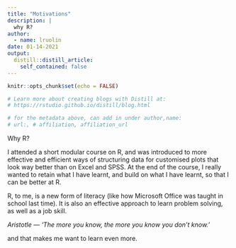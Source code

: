 ```yaml
---
title: "Motivations"
description: |
  why R?
author:
  - name: lruolin
date: 01-14-2021
output:
  distill::distill_article:
    self_contained: false
---
```


```r
knitr::opts_chunk$set(echo = FALSE)

# Learn more about creating blogs with Distill at:
# https://rstudio.github.io/distill/blog.html

# for the metadata above, can add in under author,name:
# url:, # affiliation, affiliation_url

```

Why R?

I attended a short modular course on R, and was introduced to more effective and efficient ways of structuring data for customised plots that look way better than on Excel and SPSS. At the end of the course, I really wanted to retain what I have learnt, and build on what I have learnt, so that I can be better at R.

R, to me, is a new form of literacy (like how Microsoft Office was taught in school last time). It is also an effective approach to learn problem solving, as well as a job skill. 

*Aristotle — 'The more you know, the more you know you don't know.'*

and that makes me want to learn even more. 




